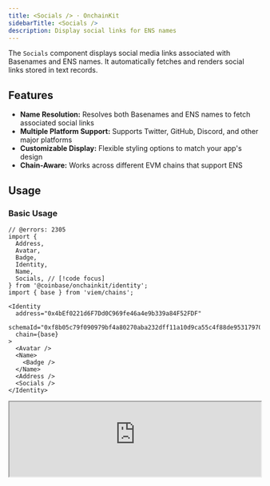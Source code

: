 ```yaml
---
title: <Socials /> · OnchainKit
sidebarTitle: <Socials />
description: Display social links for ENS names
---
```


The `Socials` component displays social media links associated with Basenames and ENS names.
It automatically fetches and renders social links stored in text records.

## Features
- **Name Resolution:** Resolves both Basenames and ENS names to fetch associated social links
- **Multiple Platform Support:** Supports Twitter, GitHub, Discord, and other major platforms
- **Customizable Display:** Flexible styling options to match your app's design
- **Chain-Aware:** Works across different EVM chains that support ENS

## Usage

### Basic Usage

```tsx
// @errors: 2305
import {
  Address,
  Avatar,
  Badge,
  Identity,
  Name,
  Socials, // [!code focus]
} from '@coinbase/onchainkit/identity';
import { base } from 'viem/chains';

<Identity
  address="0x4bEf0221d6F7Dd0C969fe46a4e9b339a84F52FDF"
  schemaId="0xf8b05c79f090979bf4a80270aba232dff11a10d9ca55c4f88de95317970f0de9"
  chain={base}
>
  <Avatar />
  <Name>
    <Badge />
  </Name>
  <Address />
  <Socials />
</Identity>
```

<iframe
  src="https://684b5e62b1ff46bc5bf83966-aijszlfakk.chromatic.com/iframe.html?args=&id=onchainkit-identity-socials--default-identity&viewMode=story&dark=true&hero=true"
  width="100%"
  height="auto"
/>
{/* <App>
  <Identity
    address="0x4bEf0221d6F7Dd0C969fe46a4e9b339a84F52FDF"
    schemaId="0xf8b05c79f090979bf4a80270aba232dff11a10d9ca55c4f88de95317970f0de9"
    chain={base}
  >
    <Avatar />
    <Name>
      <Badge />
    </Name>
    <Address />
    <Socials />
  </Identity>
</App> */}

### Standalone Usage

You can also use the `Socials` component independently by providing an address:

```tsx
// @errors: 2305
import { Socials } from '@coinbase/onchainkit/identity';
import { base } from 'viem/chains';

export default function StandaloneSocials() {
  return (
    <Socials // [!code focus]
      address="0x4bEf0221d6F7Dd0C969fe46a4e9b339a84F52FDF" // [!code focus]
      chain={base} // [!code focus]
    /> // [!code focus]
  );
}
```
{/* <App>
  <Socials
    address="0x4bEf0221d6F7Dd0C969fe46a4e9b339a84F52FDF"
    chain={base}
  />
</App> */}
<iframe
  src="https://684b5e62b1ff46bc5bf83966-aijszlfakk.chromatic.com/iframe.html?args=&id=onchainkit-identity-socials--standalone&viewMode=story&dark=true&hero=true"
  width="100%"
  height="auto"
/>

### Custom Chain

Specify a different chain for ENS resolution:

```tsx
// @errors: 2305
import {
  Address,
  Avatar,
  Badge,
  Identity,
  Name,
  Socials, // [!code focus]
} from '@coinbase/onchainkit/identity';
import { mainnet } from 'viem/chains'; // [!code focus]

<Identity
  address="0x4bEf0221d6F7Dd0C969fe46a4e9b339a84F52FDF"
  schemaId="0xf8b05c79f090979bf4a80270aba232dff11a10d9ca55c4f88de95317970f0de9"
  chain={mainnet}
>
  <Avatar />
  <Name>
    <Badge />
  </Name>
  <Address />
  <Socials />
</Identity>
```

{/* <App>
  <Identity
    address="0x4bEf0221d6F7Dd0C969fe46a4e9b339a84F52FDF"
    schemaId="0xf8b05c79f090979bf4a80270aba232dff11a10d9ca55c4f88de95317970f0de9"
    chain={mainnet}
  >
    <Avatar />
    <Name>
      <Badge />
    </Name>
    <Address />
    <Socials />
  </Identity>
</App> */}

<iframe
  src="https://684b5e62b1ff46bc5bf83966-aijszlfakk.chromatic.com/iframe.html?args=&id=onchainkit-identity-socials--custom-chain&viewMode=story&dark=true&hero=true"
  width="100%"
  height="auto"
/>

## Props

The `Socials` component accepts the following props:

| Prop | Type | Description |
|------|------|-------------|
| `address` | `Address \| null` | The Ethereum address to resolve social links for |
| `ensName` | `string` | Optional ENS name to resolve social links for |
| `chain` | `Chain` | The chain to use for ENS resolution |
| `className` | `string` | Custom CSS classes to apply to the component |

## Error Handling

The component handles various edge cases:

- Returns `null` if no social links are found
- Shows empty state while loading
- Gracefully handles ENS resolution errors
- Validates social links before display



<PolicyBanner />